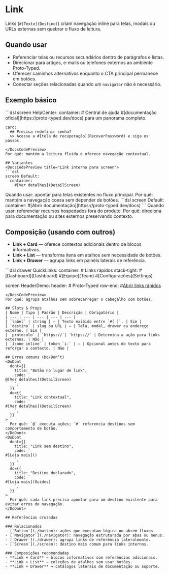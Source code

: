 # Link
Links (`#[Texto](Destino)`) criam navegação inline para telas, modais ou URLs externas sem quebrar o fluxo de leitura.

## Quando usar
- Referenciar telas ou recursos secundários dentro de parágrafos e listas.
- Direcionar para artigos, e-mails ou telefones externos ao ambiente Proto-Typed.
- Oferecer caminhos alternativos enquanto o CTA principal permanece em botões.
- Conectar seções relacionadas quando um `navigator` não é necessário.

## Exemplo básico
<DocsCodePreview title="Links em texto de suporte">
```dsl
screen HelpCenter:
  container:
    # Central de ajuda
    #[documentação oficial](https://proto-typed.dev/docs) para um panorama completo.

    card:
      ## Precisa redefinir senha?
      >> Acesse a #[tela de recuperação](RecoverPassword) e siga os passos.
```
</DocsCodePreview>
Por quê: mantém a leitura fluida e oferece navegação contextual.

## Variantes
<DocsCodePreview title="Link interno para screen">
```dsl
screen Default:
  container:
    #[Ver detalhes](DetailScreen)
```
</DocsCodePreview>
Quando usar: apontar para telas existentes no fluxo principal.
Por quê: mantém a navegação coesa sem depender de botões.

<DocsCodePreview title="Link externo">
```dsl
screen Default:
  container:
    #[Abrir documentação](https://proto-typed.dev/docs)
```
</DocsCodePreview>
Quando usar: referenciar recursos hospedados fora do produto.
Por quê: direciona para documentação ou sites externos preservando contexto.


## Composição (usando com outros)
- **Link + Card** — oferece contextos adicionais dentro de blocos informativos.
- **Link + List** — transforma itens em atalhos sem necessidade de botões.
- **Link + Drawer** — agrupa links em painéis laterais de referência.

<DocsCodePreview title="Drawer com links rápidos">
```dsl
drawer QuickLinks:
  container:
    # Links rápidos
    stack-tight:
      #[Dashboard](Dashboard)
      #[Equipe](Team)
      #[Configurações](Settings)

screen HeaderDemo:
  header:
    # Proto-Typed
    row-end:
      #[Abrir links rápidos](QuickLinks)
```
</DocsCodePreview>
Por quê: agrupa atalhos sem sobrecarregar o cabeçalho com botões.

## Slots & Props
| Nome | Tipo | Padrão | Descrição | Obrigatório |
| --- | --- | --- | --- | --- |
| `label` | string | — | Texto exibido entre `#[ ]`. | Sim |
| `destino` | slug ou URL | — | Tela, modal, drawer ou endereço externo. | Sim |
| `protocolo` | `https://`| `https://` | Determina a ação para links externos. | Não |
| `ícone inline` | token `i-` | — | Opcional antes do texto para reforçar o contexto. | Não |

## Erros comuns (Do/Don’t)
<DoDont
  dont={{
    title: "Botão no lugar de link",
    code: `
@[Ver detalhes](DetailScreen)
    `,
  }}
  do={{
    title: "Link contextual",
    code: `
#[Ver detalhes](DetailScreen)
    `,
  }}
>
  Por quê: `@` executa ações; `#` referencia destinos sem comportamento de botão.
</DoDont>
<DoDont
  dont={{
    title: "Link sem destino",
    code: `
#[Leia mais]()
    `,
  }}
  do={{
    title: "Destino declarado",
    code: `
#[Leia mais](Guides)
    `,
  }}
>
  Por quê: cada link precisa apontar para um destino existente para evitar erros de navegação.
</DoDont>

## Referências cruzadas

### Relacionados
- [`Button`](./button): ações que executam lógica ou abrem fluxos.
- [`Navigator`](./navigator): navegação estruturada por abas ou menus.
- [`Drawer`](./drawer): agrupa links de referência lateralmente.
- [`Screen`](./screen): destino mais comum para links internos.

### Composições recomendadas
- **Link + Card** → blocos informativos com referências adicionais.
- **Link + List** → coleções de atalhos sem usar botões.
- **Link + Drawer** → catálogos laterais de documentação ou suporte.

